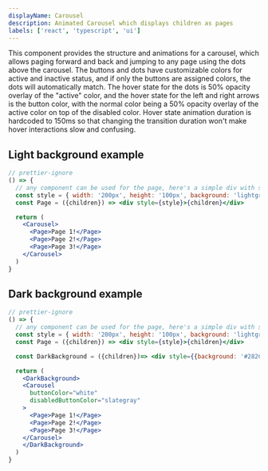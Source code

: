 ```yaml
---
displayName: Carousel
description: Animated Carousel which displays children as pages
labels: ['react', 'typescript', 'ui']
---
```



This component provides the structure and animations for a carousel, which allows paging forward and back and jumping to any page using the dots above the carousel. The buttons and dots have customizable colors for active and inactive status, and if only the buttons are assigned colors, the dots will automatically match. The hover state for the dots is 50% opacity overlay of the "active" color, and the hover state for the left and right arrows is the button color, with the normal color being a 50% opacity overlay of the active color on top of the disabled color. Hover state animation duration is hardcoded to 150ms so that changing the transition duration won't make hover interactions slow and confusing.

## Light background example

```jsx live=true
// prettier-ignore
() => {
  // any component can be used for the page, here's a simple div with some styles
  const style = { width: '200px', height: '100px', background: 'lightgrey', display: 'flex', justifyContent: 'center', alignItems: 'center', borderRadius: 5}
  const Page = ({children}) => <div style={style}>{children}</div>

  return (
    <Carousel>
      <Page>Page 1!</Page>
      <Page>Page 2!</Page>
      <Page>Page 3!</Page>
    </Carousel>
  )
}
```

## Dark background example

```jsx live=true
// prettier-ignore
() => {
  // any component can be used for the page, here's a simple div with some styles
  const style = { width: '200px', height: '100px', background: 'lightgrey', display: 'flex', justifyContent: 'center', alignItems: 'center', borderRadius: 5}
  const Page = ({children}) => <div style={style}>{children}</div>

  const DarkBackground = ({children})=> <div style={{background: '#282C34', padding: 80}}>{children}</div>

  return (
    <DarkBackground>
    <Carousel
      buttonColor="white"
      disabledButtonColor="slategray"
    >
      <Page>Page 1!</Page>
      <Page>Page 2!</Page>
      <Page>Page 3!</Page>
    </Carousel>
    </DarkBackground>
  )
}
```
